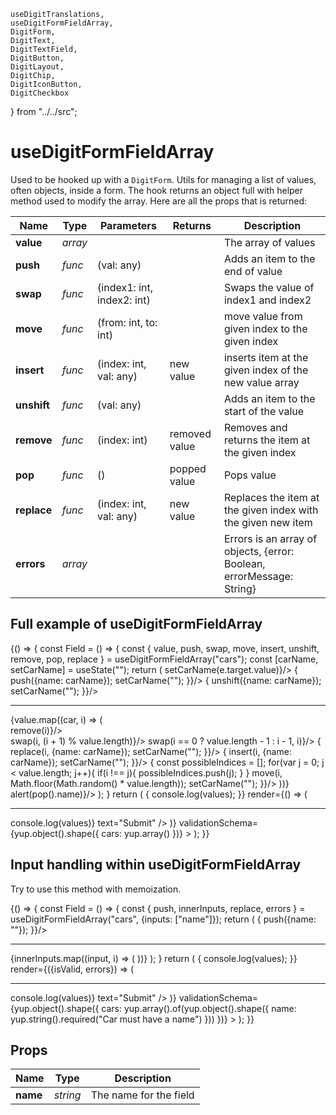     useDigitTranslations,
    useDigitFormFieldArray,
    DigitForm,
    DigitText,
    DigitTextField,
    DigitButton,
    DigitLayout,
    DigitChip,
    DigitIconButton,
    DigitCheckbox
} from "../../src";

<Meta title="Forms/useDigitFormFieldArray"/>

# useDigitFormFieldArray

Used to be hooked up with a `DigitForm`. Utils for managing a list of values, often objects, inside a form. The hook returns an object full with helper method used to modify the array. Here are all the props that is returned:

| **Name**    	| **Type** 	| **Parameters**             	| **Returns**   	| **Description**                                              	            |
|-------------	|----------	|----------------------------	|---------------	|-------------------------------------------------------------------------- |
| **value**   	| *array*  	|                            	|               	| The array of values                                          	            |
| **push**    	| *func*   	| (val: any)                 	|               	| Adds an item to the end of value                             	            |
| **swap**    	| *func*   	| (index1: int, index2: int) 	|               	| Swaps the value of index1 and index2                                  	|
| **move**    	| *func*   	| (from: int, to: int)       	|               	| move value from given index to the given index               	            |
| **insert**  	| *func*   	| (index: int, val: any)     	| new value     	| inserts item at the given index of the new value array       	            |
| **unshift** 	| *func*   	| (val: any)                 	|               	| Adds an item to the start of the value                       	            |
| **remove**  	| *func*   	| (index: int)               	| removed value 	| Removes and returns the item at the given index              	            |
| **pop**     	| *func*   	| ()                         	| popped value  	| Pops value                                                   	            |
| **replace** 	| *func*   	| (index: int, val: any)     	| new value     	| Replaces the item at the given index with the given new item 	            |
| **errors** 	| *array*   |                            	|                	| Errors is an array of objects, {error: Boolean, errorMessage: String} 	|

## Full example of useDigitFormFieldArray

<Preview>
    <Story name="full example">
        {() => {
            const Field = () => {
                const { value, push, swap, move, insert, unshift, remove, pop, replace } = useDigitFormFieldArray("cars");
                const [carName, setCarName] = useState("");
                return (<React.Fragment>
                    <DigitLayout.Row justifyContent="flex-start">
                        <DigitTextField outlined upperLabel="Car name" value={carName} onChange={e => setCarName(e.target.value)}/>
                        <DigitButton raised primary disabled={carName.length === 0} text={"Push"} onClick={() => {
                            push({name: carName});
                            setCarName("");
                        }}/>
                        <DigitButton raised primary disabled={carName.length === 0} text={"Unshift"} onClick={() => {
                            unshift({name: carName});
                            setCarName("");
                        }}/>
                    </DigitLayout.Row>
                    <hr/>
                    {value.map((car, i) => (
                        <DigitLayout.Row key={car.name} justifyContent="flex-start">
                            <div style={{width: "150px"}}><DigitChip key={car.name} label={car.name} onDelete={() => remove(i)}/></div>
                            <DigitIconButton icon={ArrowDownwardIcon} onClick={() => swap(i, (i + 1) % value.length)}/>
                            <DigitIconButton icon={ArrowUpwardIcon} onClick={() => swap(i == 0 ? value.length - 1 : i - 1, i)}/>
                            <DigitButton disabled={carName === ""} text="Replace here" onClick={() => {
                                replace(i, {name: carName});
                                setCarName("");
                            }}/>
                            <DigitButton disabled={carName === ""} text="Insert before this" onClick={() => {
                                insert(i, {name: carName});
                                setCarName("");
                            }}/>
                            <DigitButton disabled={value.length <= 1} text="Move to random" onClick={() => {
                                const possibleIndices = [];
                                for(var j = 0; j < value.length; j++){
                                    if(i !== j){
                                        possibleIndices.push(j);
                                    }
                                }
                                move(i, Math.floor(Math.random() * value.length));
                                setCarName("");
                            }}/>
                        </DigitLayout.Row>
                    ))}
                    <DigitButton raised secondary disabled={value.length === 0} text="Pop" onClick={() => alert(pop().name)}/>
                </React.Fragment>);
            }
            return (
                <DigitForm initialValues={{cars: [{name: "Ferrari"}, {name: "Ford"}, {name: "Volvo"}]}} 
                           onSubmit={(values) => {
                               console.log(values);
                           }}
                           render={() => (
                               <DigitLayout.Column justifyContent="flex-start">
                                    <Field />
                                    <hr/>
                                    <DigitButton submit onSubmit={(values) => console.log(values)} text="Submit" />
                               </DigitLayout.Column>
                           )}
                           validationSchema={yup.object().shape({
                               cars: yup.array()
                           })}
                           >
                </DigitForm>
            );
        }}
    </Story>
</Preview>

## Input handling within useDigitFormFieldArray 

Try to use this method with memoization. 

<Preview>
    <Story name="input handling">
        {() => {
            const Field = () => {
                const { push, innerInputs, replace, errors } = useDigitFormFieldArray("cars", {inputs: ["name"]});
                return (
                    <React.Fragment>
                        <DigitButton raised primary text={"Add car"} onClick={() => {
                            push({name: ""});
                        }}/>
                    <hr/>
                    {innerInputs.map((input, i) => (
                        <DigitTextField key={i} outlined upperLabel="Car name" {...input.name}/>           
                    ))}
                </React.Fragment>);
            }
            return (
                <DigitForm initialValues={{cars: [{name: "Ferrari"}, {name: "Ford"}, {name: "Volvo"}]}} 
                           onSubmit={(values) => {
                               console.log(values);
                           }}
                           render={({isValid, errors}) => (
                               <DigitLayout.Column justifyContent="flex-start">
                                    <Field />
                                    <hr/>
                                    <DigitButton primary raised disabled={!isValid} submit onSubmit={(values) => console.log(values)} text="Submit" />
                               </DigitLayout.Column>
                           )}
                           validationSchema={yup.object().shape({
                               cars: yup.array().of(yup.object().shape({
                                   name: yup.string().required("Car must have a name")
                               }))
                           })}
                           >
                </DigitForm>
            );
        }}
    </Story>
</Preview>

## Props

| **Name** 	| **Type** 	| **Description**        	|
|----------	|----------	|------------------------	|
| **name** 	| *string* 	| The name for the field 	|